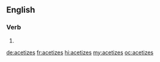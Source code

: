 ==English==

===Verb===
{{head|en|verb form}}

# {{en-third-person singular of|acetize}}

[[de:acetizes]]
[[fr:acetizes]]
[[hi:acetizes]]
[[my:acetizes]]
[[oc:acetizes]]